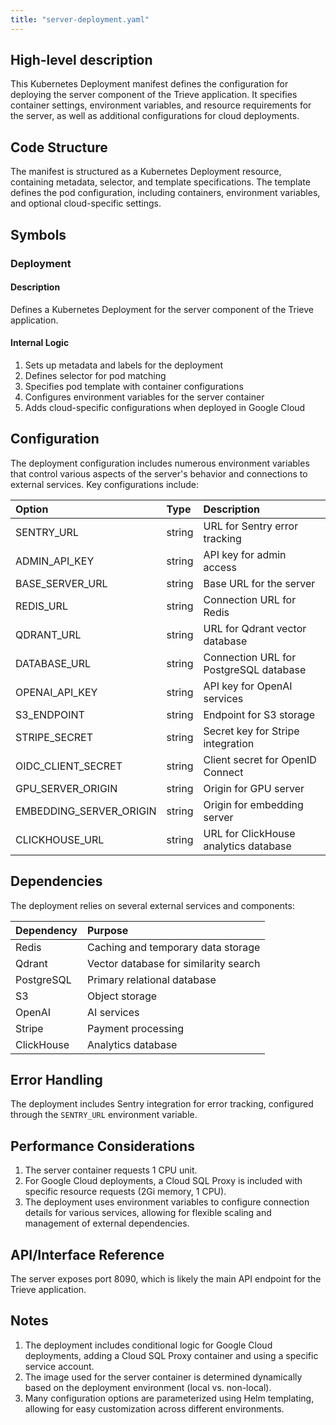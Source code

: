 ```yaml
---
title: "server-deployment.yaml"
---
```


## High-level description
This Kubernetes Deployment manifest defines the configuration for deploying the server component of the Trieve application. It specifies container settings, environment variables, and resource requirements for the server, as well as additional configurations for cloud deployments.

## Code Structure
The manifest is structured as a Kubernetes Deployment resource, containing metadata, selector, and template specifications. The template defines the pod configuration, including containers, environment variables, and optional cloud-specific settings.

## Symbols

### Deployment
#### Description
Defines a Kubernetes Deployment for the server component of the Trieve application.

#### Internal Logic
1. Sets up metadata and labels for the deployment
2. Defines selector for pod matching
3. Specifies pod template with container configurations
4. Configures environment variables for the server container
5. Adds cloud-specific configurations when deployed in Google Cloud

## Configuration
The deployment configuration includes numerous environment variables that control various aspects of the server's behavior and connections to external services. Key configurations include:

| Option | Type | Description |
|:-------|:-----|:------------|
| SENTRY_URL | string | URL for Sentry error tracking |
| ADMIN_API_KEY | string | API key for admin access |
| BASE_SERVER_URL | string | Base URL for the server |
| REDIS_URL | string | Connection URL for Redis |
| QDRANT_URL | string | URL for Qdrant vector database |
| DATABASE_URL | string | Connection URL for PostgreSQL database |
| OPENAI_API_KEY | string | API key for OpenAI services |
| S3_ENDPOINT | string | Endpoint for S3 storage |
| STRIPE_SECRET | string | Secret key for Stripe integration |
| OIDC_CLIENT_SECRET | string | Client secret for OpenID Connect |
| GPU_SERVER_ORIGIN | string | Origin for GPU server |
| EMBEDDING_SERVER_ORIGIN | string | Origin for embedding server |
| CLICKHOUSE_URL | string | URL for ClickHouse analytics database |

## Dependencies
The deployment relies on several external services and components:

| Dependency | Purpose |
|:-----------|:--------|
| Redis | Caching and temporary data storage |
| Qdrant | Vector database for similarity search |
| PostgreSQL | Primary relational database |
| S3 | Object storage |
| OpenAI | AI services |
| Stripe | Payment processing |
| ClickHouse | Analytics database |

## Error Handling
The deployment includes Sentry integration for error tracking, configured through the `SENTRY_URL` environment variable.

## Performance Considerations
1. The server container requests 1 CPU unit.
2. For Google Cloud deployments, a Cloud SQL Proxy is included with specific resource requests (2Gi memory, 1 CPU).
3. The deployment uses environment variables to configure connection details for various services, allowing for flexible scaling and management of external dependencies.

## API/Interface Reference
The server exposes port 8090, which is likely the main API endpoint for the Trieve application.

## Notes
1. The deployment includes conditional logic for Google Cloud deployments, adding a Cloud SQL Proxy container and using a specific service account.
2. The image used for the server container is determined dynamically based on the deployment environment (local vs. non-local).
3. Many configuration options are parameterized using Helm templating, allowing for easy customization across different environments.